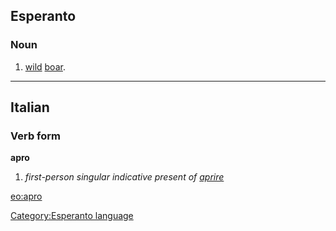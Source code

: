 ==Esperanto==
===Noun===
# [[wild]] [[boar]].

{{Universala Vortaro}}
----

==Italian==
===Verb form===
'''apro'''

# ''first-person singular indicative present of [[aprire]]''

[[eo:apro]]
[[Category:Esperanto language]]